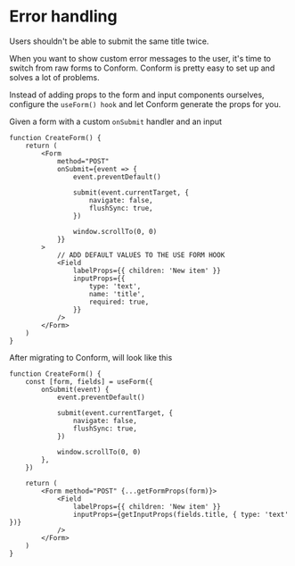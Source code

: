 # Error handling

Users shouldn't be able to submit the same title twice.

When you want to show custom error messages to the user, it's time to switch from raw forms to Conform. Conform is pretty easy to set up and solves a lot of problems.

Instead of adding props to the form and input components ourselves, configure the `useForm() hook` and let Conform generate the props for you.

Given a form with a custom `onSubmit` handler and an input

```tsx
function CreateForm() {
	return (
		<Form
			method="POST"
			onSubmit={event => {
				event.preventDefault()

				submit(event.currentTarget, {
					navigate: false,
					flushSync: true,
				})

				window.scrollTo(0, 0)
			}}
		>
			// ADD DEFAULT VALUES TO THE USE FORM HOOK
			<Field
				labelProps={{ children: 'New item' }}
				inputProps={{
					type: 'text',
					name: 'title',
					required: true,
				}}
			/>
		</Form>
	)
}
```

After migrating to Conform, will look like this

```tsx
function CreateForm() {
	const [form, fields] = useForm({
		onSubmit(event) {
			event.preventDefault()

			submit(event.currentTarget, {
				navigate: false,
				flushSync: true,
			})

			window.scrollTo(0, 0)
		},
	})

	return (
		<Form method="POST" {...getFormProps(form)}>
			<Field
				labelProps={{ children: 'New item' }}
				inputProps={getInputProps(fields.title, { type: 'text' })}
			/>
		</Form>
	)
}
```
